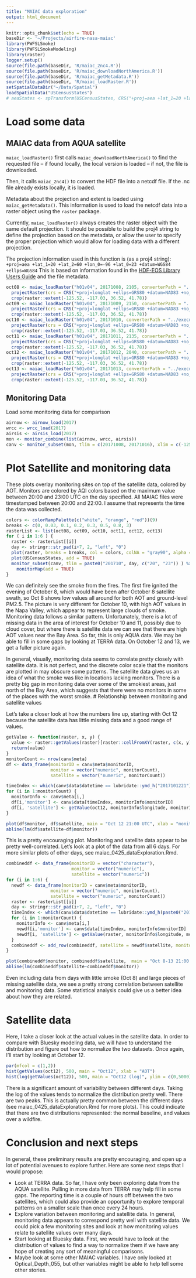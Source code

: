 ```yaml
---
title: "MAIAC data exploration"
output: html_document
---
```


```r
knitr::opts_chunk$set(echo = TRUE)
baseDir <- '~/Projects/airfire-nasa-maiac'
library(PWFSLSmoke)
library(PWFSLSmokeModeling)
library(raster)
logger.setup()
source(file.path(baseDir, 'R/maiac_2nc4.R'))
source(file.path(baseDir, 'R/maiac_downloadNorthAmerica.R'))
source(file.path(baseDir, 'R/maiac_getMetadata.R'))
source(file.path(baseDir, 'R/maiac_loadRaster.R'))
setSpatialDataDir("~/Data/Spatial")
loadSpatialData("USCensusStates")
# aeaStates <- spTransform(USCensusStates, CRS("+proj=aea +lat_1=20 +lat_2=60 +lon_0=-96 +lat_0=23 +datum=WGS84 +ellps=WGS84"))
```

# Load some data
## MAIAC data from AQUA satellite

`maiac_loadRaster()` first calls `maiac_downloadNorthAmerica()` to find the requested file -- if found locally, the local version is loaded -- if not, the file is downloaded. 

Then, it calls `maiac_2nc4()` to convert the HDF file into a netcdf file. If the .nc file already exists locally, it is loaded.

Metadata about the projection and extent is loaded using `maiac_getMetadata()`. This information is used to load the netcdf data into a raster object using the `raster` package.

Currently, `maiac_loadRaster()` always creates the raster object with the same default projection. It should be possible to build the proj4 string to define the projection based on the metadata, or allow the user to specify the proper projection which would allow for loading data with a different projection. 

The projection information used in this function is (as a proj4 string): `+proj=aea +lat_1=20 +lat_2=60 +lon_0=-96 +lat_0=23 +datum=WGS84 +ellps=WGS84`
This is based on information found in the [HDF-EOS Library Users Guide](https://newsroom.gsfc.nasa.gov/sdptoolkit/docs/HDF-EOS_REF.pdf) and the file metadata. 

```r
oct08 <- maiac_loadRaster("h01v04", 20171008, 2105, converterPath = "../executables/h4toncff_nc4") %>% 
  projectRaster(crs = CRS("+proj=longlat +ellps=GRS80 +datum=NAD83 +no_defs +towgs84=0,0,0")) %>% 
  crop(raster::extent(-125.52, -117.03, 36.52, 41.78))
oct09 <- maiac_loadRaster("h01v04", 20171009, 2150, converterPath = "../executables/h4toncff_nc4") %>%
  projectRaster(crs = CRS("+proj=longlat +ellps=GRS80 +datum=NAD83 +no_defs +towgs84=0,0,0")) %>% 
  crop(raster::extent(-125.52, -117.03, 36.52, 41.78))
oct10 <- maiac_loadRaster("h01v04", 20171010, converterPath = "../executables/h4toncff_nc4") %>%
  projectRaster(crs = CRS("+proj=longlat +ellps=GRS80 +datum=NAD83 +no_defs +towgs84=0,0,0")) %>% 
  crop(raster::extent(-125.52, -117.03, 36.52, 41.78))
oct11 <- maiac_loadRaster("h01v04", 20171011, 2135, converterPath = "../executables/h4toncff_nc4") %>%
  projectRaster(crs = CRS("+proj=longlat +ellps=GRS80 +datum=NAD83 +no_defs +towgs84=0,0,0")) %>% 
  crop(raster::extent(-125.52, -117.03, 36.52, 41.78))
oct12 <- maiac_loadRaster("h01v04", 20171012, 2040, converterPath = "../executables/h4toncff_nc4") %>%
  projectRaster(crs = CRS("+proj=longlat +ellps=GRS80 +datum=NAD83 +no_defs +towgs84=0,0,0")) %>% 
  crop(raster::extent(-125.52, -117.03, 36.52, 41.78))
oct13 <- maiac_loadRaster("h01v04", 20171013, converterPath = "../executables/h4toncff_nc4") %>%
  projectRaster(crs = CRS("+proj=longlat +ellps=GRS80 +datum=NAD83 +no_defs +towgs84=0,0,0")) %>% 
  crop(raster::extent(-125.52, -117.03, 36.52, 41.78))
```

## Monitoring Data

Load some monitoring data for comparison

```r
airnow <- airnow_load(2017)
wrcc <- wrcc_load(2017)
airsis <- airsis_load(2017)
mon <- monitor_combine(list(airnow, wrcc, airsis))
canv <- monitor_subset(mon, tlim = c(20171008, 20171016), xlim = c(-125.52, -117.03), ylim = c(36.52, 41.78))
```

# Plot Satellite and monitoring data

These plots overlay monitoring sites on top of the satellite data, colored by AOT. Monitors are colored by AQI colors based on the maximum value between 20:00 and 23:00 UTC on the day specified. All MAIAC files were timestamped between 20:00 and 22:00. I assume that represents the time the data was collected. 

```r
colors <- colorRampPalette(c("white", "orange", "red"))(9)
breaks <- c(0, 0.03, 0.1, 0.2, 0.3, 0.5, 0.8, 3)
rasterList <- list(oct08, oct09, oct10, oct11, oct12, oct13)
for ( i in 1:6 ) {
  raster <- rasterList[[i]]
  day <- stringr::str_pad(i+7, 2, "left", "0")
  plot(raster, breaks = breaks, col = colors, colNA = "gray90", alpha = .8, main = paste0("Oct ", day))
  plot(USCensusStates, add = TRUE)
  monitor_subset(canv, tlim = paste0("201710", day, c("20", "23")) ) %>% 
    monitorMap(add = TRUE)
}
```

We can definitely see the smoke from the fires. The first fire ignited the evening of October 8, which would have been after October 8 satellite swath, so Oct 8 shows low values all around for both AOT and ground-level PM2.5. The picture is very different for October 10, with high AOT values in the Napa Valley, which appear to represent large clouds of smoke. Monitoring data follows a similar pattern. Unfortunately, there is a lot of missing data in the area of interest for October 10 and 11, possibly due to cloud cover, but where there is satellite data we can see that there are high AOT values near the Bay Area. So far, this is only AQUA data. We may be able to fill in some gaps by looking at TERRA data. On October 12 and 13, we get a fuller picture again. 

In general, visually, monitoring data seems to correlate pretty closely with satellite data. It is not perfect, and the discrete color scale that the monitors are plotted in may obscure some patterns. The satellite data gives us an idea of what the smoke was like in locations lacking monitors. There is a pretty big gap in monitoring data over some of the smokiest areas, just north of the Bay Area, which suggests that there were no monitors in some of the places with the worst smoke. 
# Relationship between monitoring and satellite values

Let's take a closer look at how the numbers line up, starting with Oct 12 because the satellite data has little missing data and a good range of values.

```r
getValue <- function(raster, x, y) {
  value <- raster::getValues(raster)[raster::cellFromXY(raster, c(x, y))]
  return(value)
}
monitorCount <- nrow(canv$meta)
df <- data_frame(monitorID = canv$meta$monitorID, 
                 monitor = vector("numeric", monitorCount),
                 satellite = vector("numeric", monitorCount))

timeIndex <- which(canv$data$datetime == lubridate::ymd_h("2017101221"))
for (i in 1:monitorCount) {
  monitorInfo <- canv$meta[i,]
  df[i,'monitor'] <- canv$data[timeIndex, monitorInfo$monitorID]
  df[i, 'satellite'] <- getValue(oct12, monitorInfo$longitude, monitorInfo$latitude)
}

plot(df$monitor, df$satellite, main = "Oct 12 21:00 UTC", xlab = "monitoring data (PM2.5 ug/m3)", ylab = "satellite data (AOT)")
abline(lm(df$satellite~df$monitor))
```

This is a pretty encouraging plot. Monitoring and satellite data appear to be pretty well-correlated. Let's look at a plot of the data from all 6 days. For more similar plots of other days, see maiac_0425_dataExploration.Rmd.

```r
combineddf <- data_frame(monitorID = vector("character"),
                         monitor = vector("numeric"),
                         satellite = vector("numeric"))
for (i in 1:6) {
  newdf <- data_frame(monitorID = canv$meta$monitorID, 
                 monitor = vector("numeric", monitorCount),
                 satellite = vector("numeric", monitorCount))
  raster <- rasterList[[i]]
  day <- stringr::str_pad(i+7, 2, "left", "0")
  timeIndex <- which(canv$data$datetime == lubridate::ymd_h(paste0("201710", day, "21")) )
  for (i in 1:monitorCount) {
    monitorInfo <- canv$meta[i,]
    newdf[i,'monitor'] <- canv$data[timeIndex, monitorInfo$monitorID]
    newdf[i, 'satellite'] <- getValue(raster, monitorInfo$longitude, monitorInfo$latitude)
  }
  combineddf <- add_row(combineddf, satellite = newdf$satellite, monitor = newdf$monitor)
}

plot(combineddf$monitor, combineddf$satellite,  main = "Oct 8-13 21:00 UTC", xlab = "monitoring data (PM25)", ylab = "satellite data (AOT)")
abline(lm(combineddf$satellite~combineddf$monitor))
```

Even including data from days with little smoke (Oct 8) and large pieces of missing satellite data, we see a pretty strong correlation between satellite and monitoring data. Some statistical analysis could give us a better idea about how they are related. 

# Satellite data

Here, I take  a closer look at the actual values in the satellite data. In order to compare with Bluesky modeling data, we will have to understand the distribution and figure out how to normalize the two datasets. Once again, I'll start by looking at October 12. 


```r
par(mfcol = c(1,2))
hist(getValues(oct12), 500, main = "Oct12", xlab = "AOT")
hist(log(getValues(oct12)), 500, main = "Oct12 (log)", ylim = c(0,5000), xlab = "log(AOT)")
```

There is a significant amount of variability between different days. Taking the log of the values tends to normalize the distribution pretty well. There are two peaks. This is actually pretty common between the different days (see maiac_0425_dataExploration.Rmd for more plots). This could indicate that there are two distributions represented: the normal baseline, and values over a wildfire. 

# Conclusion and next steps

In general, these preliminary results are pretty encouraging, and open up a lot of potential avenues to explore further. Here are some next steps that I would propose:

 * Look at TERRA data. So far, I have only been exploring data from the AQUA satellite. Pulling in more data from TERRA may help fill in some gaps. The reporting time is a couple of hours off between the two satellites, which could also provide an opportunity to explore temporal patterns on a smaller scale than once every 24 hours. 
 * Explore variation between monitoring and satellite data. In general, monitoring data appears to correspond pretty well with satellite data. We could pick a few monitoring sites and look at how monitoring values relate to satellite values over many days. 
 * Start looking at Bluesky data. First, we would have to look at the distribution of values to find a way to normalize them if we have any hope of creating any sort of meaningful comparisons. 
 * Maybe look at some other MAIAC variables. I have only looked at Optical_Depth_055, but other variables might be able to help tell some other stories. 
 
 